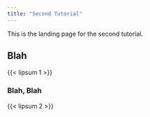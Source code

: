 ```yaml
---
title: "Second Tutorial"
---
```


This is the landing page for the second tutorial.

## Blah

{{< lipsum 1 >}}

### Blah, Blah

{{< lipsum 2 >}}
